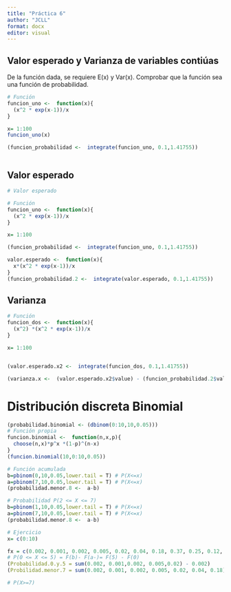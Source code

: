 ```yaml
---
title: "Práctica 6"
author: "JCLL"
format: docx
editor: visual
---
```


## Valor esperado y Varianza de variables contiúas

De la función dada, se requiere E(x) y Var(x). Comprobar que la función sea una función de probabilidad.

```r
# Función
funcion_uno <-  function(x){
  (x^2 * exp(x-1))/x
}

x= 1:100
funcion_uno(x)

(funcion_probabilidad <-  integrate(funcion_uno, 0.1,1.41755))



```

## Valor esperado

```r

# Valor esperado

# Función
funcion_uno <-  function(x){
  (x^2 * exp(x-1))/x
}

x= 1:100

(funcion_probabilidad <-  integrate(funcion_uno, 0.1,1.41755))

valor.esperado <-  function(x){
  x*(x^2 * exp(x-1))/x
}
(funcion_probabilidad.2 <-  integrate(valor.esperado, 0.1,1.41755))

```

## Varianza

```r
# Función
funcion_dos <-  function(x){
  (x^2) *(x^2 * exp(x-1))/x
}

x= 1:100


(valor.esperado.x2 <-  integrate(funcion_dos, 0.1,1.41755))

(varianza.x <-  (valor.esperado.x2$value) - (funcion_probabilidad.2$value)^2)
```

# Distribución discreta Binomial

```r

(probabilidad.binomial <- (dbinom(0:10,10,0.05)))
# Función propia
funcion.binomial <-  function(n,x,p){
  choose(n,x)*p^x *(1-p)^(n-x)
}
(funcion.binomial(10,0:10,0.05))

# Función acumulada
b=pbinom(0,10,0.05,lower.tail = T) # P(X<=x)
a=pbinom(7,10,0.05,lower.tail = T) # P(X<=x)
(probabilidad.menor.8 <-  a-b)

# Probabilidad P(2 <= X <= 7)
b=pbinom(1,10,0.05,lower.tail = T) # P(X<=x)
a=pbinom(7,10,0.05,lower.tail = T) # P(X<=x)
(probabilidad.menor.8 <-  a-b)

# Ejercicio
x= c(0:10)

fx = c(0.002, 0.001, 0.002, 0.005, 0.02, 0.04, 0.18, 0.37, 0.25, 0.12, 0.01)
# P(0 <= X <= 5) = F(b)- F(a-)= F(5) - F(0)
(Probabilidad.0.y.5 = sum(0.002, 0.001,0.002, 0.005,0.02) - 0.002)
(Probilidad.menor.7 = sum(0.002, 0.001, 0.002, 0.005, 0.02, 0.04, 0.18))

# P(X>=7)
```
